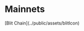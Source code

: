 # Mainnets


<Cards>
  <Card
    image
    title="Blit Chain"
    href="./mainnet/blitchain"
    max-width= "15%"
  >
    [Blit Chain](../public/assets/blitIcon)
  </Card>